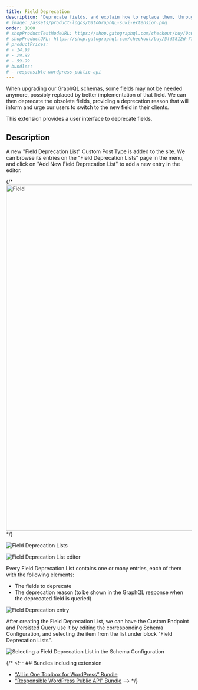 ```yaml
---
title: Field Deprecation
description: "Deprecate fields, and explain how to replace them, through a user interface."
# image: /assets/product-logos/GatoGraphQL-suki-extension.png
order: 1000
# shopProductTestModeURL: https://shop.gatographql.com/checkout/buy/0c05b29a-a828-4278-b65a-039e98194580
# shopProductURL: https://shop.gatographql.com/checkout/buy/5fd5812d-77db-481e-a241-e097a4f1e5e9
# productPrices:
# - 14.99
# - 29.99
# - 59.99
# bundles:
# - responsible-wordpress-public-api
---
```


When upgrading our GraphQL schemas, some fields may not be needed anymore, possibly replaced by better implementation of that field. We can then deprecate the obsolete fields, providing a deprecation reason that will inform and urge our users to switch to the new field in their clients.

This extension provides a user interface to deprecate fields.

## Description

A new "Field Deprecation List" Custom Post Type is added to the site. We can browse its entries on the "Field Deprecation Lists" page in the menu, and click on "Add New Field Deprecation List" to add a new entry in the editor.

{/* <Image
  src=/assets/extensions/upstream-pro/field-deprecation-lists.png
  width="1024"
  height="940"
  alt=Field Deprecation Lists
  caption=Field Deprecation Lists
/> */}

![Field Deprecation Lists](/assets/extensions/upstream-pro/field-deprecation-lists.png)

![Field Deprecation List editor](/assets/extensions/upstream-pro/field-deprecation-list.png "Field Deprecation List editor")

Every Field Deprecation List contains one or many entries, each of them with the following elements:

- The fields to deprecate
- The deprecation reason (to be shown in the GraphQL response when the deprecated field is queried)

![Field Deprecation entry](/assets/extensions/upstream-pro/field-deprecation-entry.png "Field Deprecation entry")

After creating the Field Deprecation List, we can have the Custom Endpoint and Persisted Query use it by editing the corresponding Schema Configuration, and selecting the item from the list under block "Field Deprecation Lists".

![Selecting a Field Deprecation List in the Schema Configuration](/assets/extensions/upstream-pro/schema-config-field-deprecation-lists.png "Selecting a Field Deprecation List in the Schema Configuration")

{/* <!-- ## Bundles including extension

- [“All in One Toolbox for WordPress” Bundle](/bundles/all-in-one-toolbox-for-wordpress)
- [“Responsible WordPress Public API” Bundle](/bundles/responsible-wordpress-public-api) --> */}
